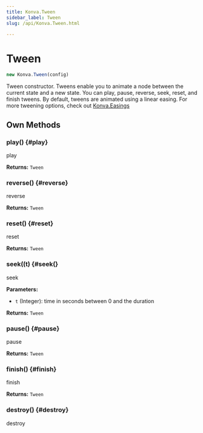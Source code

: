 ```yaml
---
title: Konva.Tween
sidebar_label: Tween
slug: /api/Konva.Tween.html

---
```


# Tween

```javascript
new Konva.Tween(config)
```

Tween constructor.  Tweens enable you to animate a node between the current state and a new state.  You can play, pause, reverse, seek, reset, and finish tweens.  By default, tweens are animated using  a linear easing.  For more tweening options, check out [Konva.Easings](/api/Konva.Easings.html)

## Own Methods

### play() {#play}

play

**Returns:** `Tween` 

### reverse() {#reverse}

reverse

**Returns:** `Tween` 

### reset() {#reset}

reset

**Returns:** `Tween` 

### seek((t) {#seek(}

seek

**Parameters:**

- `t` (Integer): time in seconds between 0 and the duration

**Returns:** `Tween` 

### pause() {#pause}

pause

**Returns:** `Tween` 

### finish() {#finish}

finish

**Returns:** `Tween` 

### destroy() {#destroy}

destroy

